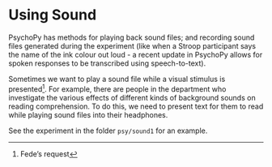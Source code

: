 # Using Sound

PsychoPy has methods for playing back sound files; and recording sound files generated during the experiment (like when a Stroop participant says the name of the ink colour out loud - a recent update in PsychoPy allows for spoken responses to be transcribed using speech-to-text).

Sometimes we want to play a sound file while a visual stimulus is presented^[Fede's request]. For example, there are people in the department who investigate the various effects of different kinds of background sounds on reading comprehension. To do this, we need to present text for them to read while playing sound files into their headphones.



See the experiment in the folder `psy/sound1` for an example.